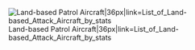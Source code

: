 [[File:Land-based_Patrol_Aircraft_Icon.png|Land-based Patrol Aircraft|36px|link=List_of_Land-based_Attack_Aircraft_by_stats]]